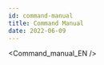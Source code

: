 ```yaml
---
id: command-manual
title: Command Manual
date: 2022-06-09
---
```


<!-- 상위 문서인 /docs/Product/Modules/Serial-to-Ethernet-Module/WIZ500SR-RP/Command-Manual.mdx 문서를 수정해주세요 -->


<Command_manual_EN />
